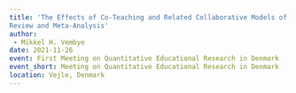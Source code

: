 ```yaml
---
title: 'The Effects of Co-Teaching and Related Collaborative Models of Instruction on Student Achievement: A Systematic
Review and Meta-Analysis'
author: 
 - Mikkel H. Vembye
date: 2021-11-26
event: First Meeting on Quantitative Educational Research in Denmark
event_short: Meeting on Quantitative Educational Research in Denmark
location: Vejle, Denmark
---
```



